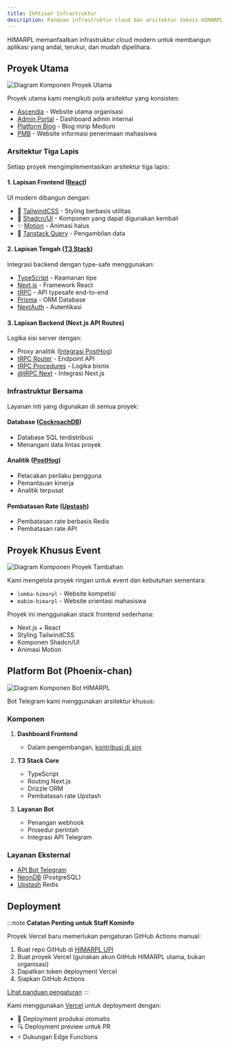 ```yaml
---
title: Ikhtisar Infrastruktur
description: Panduan infrastruktur cloud dan arsitektur teknis HIMARPL
---
```


HIMARPL memanfaatkan infrastruktur cloud modern untuk membangun aplikasi yang andal, terukur, dan mudah dipelihara.

## Proyek Utama

![Diagram Komponen Proyek Utama](../../../../assets/diagrams/main-projects-diagram.png)

Proyek utama kami mengikuti pola arsitektur yang konsisten:

- [Ascendia](https://github.com/himarplupi/ascendia-himarpl) - Website utama organisasi
- [Admin Portal](https://github.com/himarplupi/admin-himarpl) - Dashboard admin internal
- [Platform Blog](https://github.com/himarplupi/blog-himarpl) - Blog mirip Medium
- [PMB](https://github.com/himarplupi/pmb-himarpl) - Website informasi penerimaan mahasiswa

### Arsitektur Tiga Lapis

Setiap proyek mengimplementasikan arsitektur tiga lapis:

#### 1. Lapisan Frontend ([React](https://react.dev/))

UI modern dibangun dengan:

- 🎨 [TailwindCSS](https://tailwindcss.com/) - Styling berbasis utilitas
- 🧩 [Shadcn/UI](https://ui.shadcn.com/docs) - Komponen yang dapat digunakan kembali
- ✨ [Motion](https://motion.dev) - Animasi halus
- 🔄 [Tanstack Query](https://tanstack.com/query) - Pengambilan data

#### 2. Lapisan Tengah ([T3 Stack](https://create.t3.gg/))

Integrasi backend dengan type-safe menggunakan:

- [TypeScript](https://www.typescriptlang.org/) - Keamanan tipe
- [Next.js](https://nextjs.org/) - Framework React
- [tRPC](https://trpc.io/) - API typesafe end-to-end
- [Prisma](https://www.prisma.io/) - ORM Database
- [NextAuth](https://next-auth.js.org/) - Autentikasi

#### 3. Lapisan Backend (Next.js API Routes)

Logika sisi server dengan:

- Proxy analitik ([Integrasi PostHog](https://posthog.com/docs/advanced/proxy/nextjs))
- [tRPC Router](https://trpc.io/docs/server/routers) - Endpoint API
- [tRPC Procedures](https://trpc.io/docs/server/procedures) - Logika bisnis
- [@tRPC Next](https://trpc.io/docs/nextjs) - Integrasi Next.js

### Infrastruktur Bersama

Layanan inti yang digunakan di semua proyek:

#### Database ([CockroachDB](https://www.cockroachlabs.com/))

- Database SQL terdistribusi
- Menangani data lintas proyek

#### Analitik ([PostHog](https://posthog.com/))

- Pelacakan perilaku pengguna
- Pemantauan kinerja
- Analitik terpusat

#### Pembatasan Rate ([Upstash](https://upstash.com/))

- Pembatasan rate berbasis Redis
- Pembatasan rate API

## Proyek Khusus Event

![Diagram Komponen Proyek Tambahan](../../../../assets/diagrams/extended-projects-diagram.png)

Kami mengelola proyek ringan untuk event dan kebutuhan sementara:

- `lomba-himarpl` - Website kompetisi
- `mabim-himarpl` - Website orientasi mahasiswa

Proyek ini menggunakan stack frontend sederhana:

- Next.js + React
- Styling TailwindCSS
- Komponen Shadcn/UI
- Animasi Motion

## Platform Bot (Phoenix-chan)

![Diagram Komponen Bot HIMARPL](../../../../assets/diagrams/bot-himarpl-diagram.png)

Bot Telegram kami menggunakan arsitektur khusus:

### Komponen

1. **Dashboard Frontend**

   - Dalam pengembangan, [kontribusi di sini](https://github.com/himarplupi/bot-himarpl)

2. **T3 Stack Core**

   - TypeScript
   - Routing Next.js
   - Drizzle ORM
   - Pembatasan rate Upstash

3. **Layanan Bot**
   - Penangan webhook
   - Prosedur perintah
   - Integrasi API Telegram

### Layanan Eksternal

- [API Bot Telegram](https://core.telegram.org/bots/api)
- [NeonDB](https://neon.tech/) (PostgreSQL)
- [Upstash](https://upstash.com/) Redis

## Deployment

:::note
**Catatan Penting untuk Staff Kominfo**

Proyek Vercel baru memerlukan pengaturan GitHub Actions manual:

1. Buat repo GitHub di [HIMARPL UPI](https://github.com/himarplupi)
2. Buat proyek Vercel (gunakan akun GitHub HIMARPL utama, bukan organisasi)
3. Dapatkan token deployment Vercel
4. Siapkan GitHub Actions

[Lihat panduan pengaturan](https://vercel.com/guides/how-can-i-use-github-actions-with-vercel)
:::

Kami menggunakan [Vercel](https://vercel.com/) untuk deployment dengan:

- 🚀 Deployment produksi otomatis
- 🔍 Deployment preview untuk PR
- ⚡️ Dukungan Edge Functions
